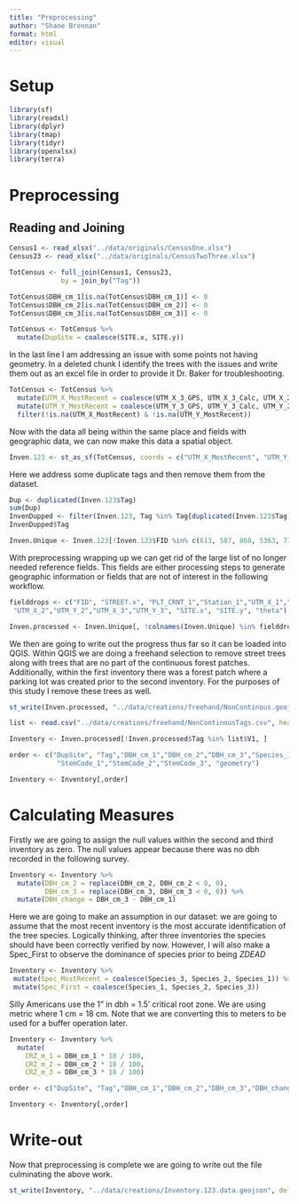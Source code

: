 ---
title: "Preprocessing"
author: "Shane Brennan"
format: html
editor: visual
---

# Setup

```{r Library, message=FALSE, warning=FALSE}
library(sf)
library(readxl)
library(dplyr)
library(tmap)
library(tidyr)
library(openxlsx)
library(terra)
```

# Preprocessing

## Reading and Joining

```{r ReadIn, warning=FALSE}
Census1 <- read_xlsx("../data/originals/CensusOne.xlsx")
Census23 <- read_xlsx("../data/originals/CensusTwoThree.xlsx")
```

```{r Joining, warning=FALSE}
TotCensus <- full_join(Census1, Census23, 
             by = join_by("Tag"))  

TotCensus$DBH_cm_1[is.na(TotCensus$DBH_cm_1)] <- 0
TotCensus$DBH_cm_2[is.na(TotCensus$DBH_cm_2)] <- 0
TotCensus$DBH_cm_3[is.na(TotCensus$DBH_cm_3)] <- 0

TotCensus <- TotCensus %>%
  mutate(DupSite = coalesce(SITE.x, SITE.y))
```

In the last line I am addressing an issue with some points not having geometry. In a deleted chunk I identify the trees with the issues and write them out as an excel file in order to provide it Dr. Baker for troubleshooting.

```{r UpdatedCoords}
TotCensus <- TotCensus %>%
  mutate(UTM_X_MostRecent = coalesce(UTM_X_3_GPS, UTM_X_3_Calc, UTM_X_2, UTM_X_1)) %>%
  mutate(UTM_Y_MostRecent = coalesce(UTM_Y_3_GPS, UTM_Y_3_Calc, UTM_Y_2, UTM_Y_1)) %>%
  filter(!is.na(UTM_X_MostRecent) & !is.na(UTM_Y_MostRecent))
```

Now with the data all being within the same place and fields with geographic data, we can now make this data a spatial object.

```{r SF}
Inven.123 <- st_as_sf(TotCensus, coords = c("UTM_X_MostRecent", "UTM_Y_MostRecent"), crs = 26918)
```

Here we address some duplicate tags and then remove them from the dataset.

```{r Dups, results='hold'}
Dup <- duplicated(Inven.123$Tag)
sum(Dup)
InvenDupped <- filter(Inven.123, Tag %in% Tag[duplicated(Inven.123$Tag)])
InvenDupped$Tag

Inven.Unique <- Inven.123[!Inven.123$FID %in% c(613, 587, 860, 5363, 7132, 7145), ]
```

With preprocessing wrapping up we can get rid of the large list of no longer needed reference fields. This fields are either processing steps to generate geographic information or fields that are not of interest in the following workflow.

```{r DropFields}
fielddrops <- c("FID", "STREET.x", "PLT_CRNT_1","Station_1","UTM_X_1","UTM_Y_1", "PLT_CRNT_2", "Station_2", "M1_3"      ,"M2_3","M3_3","M4_3","M5_3","STREET.y","Comments_3","date_census_3","Calc_X_m_3","Calc_Y_m_3","ROTX_3","ROTY_3",      "easting_origin","northing_origin","UTM_X_3_Calc","UTM_Y_3_Calc","UTM_X_3_GPS","UTM_Y_3_GPS",    
 "UTM_X_2","UTM_Y_2","UTM_X_3","UTM_Y_3", "SITE.x", "SITE.y", "theta")

Inven.processed <- Inven.Unique[, !colnames(Inven.Unique) %in% fielddrops]
```

We then are going to write out the progress thus far so it can be loaded into QGIS. Within QGIS we are doing a freehand selection to remove street trees along with trees that are no part of the continuous forest patches. Additionally, within the first inventory there was a forest patch where a parking lot was created prior to the second inventory. For the purposes of this study I remove these trees as well.

```{r WriteOut1, warning=FALSE, message=FALSE, results='hide'}
st_write(Inven.processed, "../data/creations/freehand/NonContinous.geojson", delete_dsn = TRUE)
```

```{r ReadList}
list <- read.csv("../data/creations/freehand/NonContinousTags.csv", header = FALSE)

Inventory <- Inven.processed[!Inven.processed$Tag %in% list$V1, ] 
```

```{r Reorder}
order <- c("DupSite", "Tag","DBH_cm_1","DBH_cm_2","DBH_cm_3","Species_1", "Species_2", "Species_3",
            "StemCode_1","StemCode_2","StemCode_3", "geometry")

Inventory <- Inventory[,order]
```

# Calculating Measures

Firstly we are going to assign the null values within the second and third inventory as zero. The null values appear because there was no dbh recorded in the following survey.
```{r AllZero}
Inventory <- Inventory %>%
  mutate(DBH_cm_2 = replace(DBH_cm_2, DBH_cm_2 < 0, 0),
         DBH_cm_3 = replace(DBH_cm_3, DBH_cm_3 < 0, 0)) %>%
  mutate(DBH_change = DBH_cm_3 - DBH_cm_1)
```


Here we are going to make an assumption in our dataset: we are going to assume that the most recent inventory is the most accurate identification of the tree species. Logically thinking, after three inventories the species should have been correctly verified by now. However, I will also make a Spec_First to observe the dominance of species prior to being *ZDEAD*
```{r SpecRecent}
Inventory <- Inventory %>%
 mutate(Spec_MostRecent = coalesce(Species_3, Species_2, Species_1)) %>%
 mutate(Spec_First = coalesce(Species_1, Species_2, Species_3))
```


Silly Americans use the 1" in dbh = 1.5' critical root zone. We are using metric where 1 cm = 18 cm. Note that we are converting this to meters to be used for a buffer operation later.
```{r CRZ}
Inventory <- Inventory %>%
  mutate(
    CRZ_m_1 = DBH_cm_1 * 18 / 100,
    CRZ_m_2 = DBH_cm_2 * 18 / 100,
    CRZ_m_3 = DBH_cm_3 * 18 / 100)

order <- c("DupSite", "Tag","DBH_cm_1","DBH_cm_2","DBH_cm_3","DBH_change","CRZ_m_1","CRZ_m_2","CRZ_m_3","Spec_MostRecent", "Spec_First", "Species_1", "Species_2","Species_3","StemCode_1","StemCode_2","StemCode_3", "geometry")

Inventory <- Inventory[,order]
```

# Write-out

Now that preprocessing is complete we are going to write out the file culminating the above work.
```{r Writeout2, warning=FALSE, message=FALSE, results='hide'}
st_write(Inventory, "../data/creations/Inventory.123.data.geojson", delete_dsn = TRUE)
```


